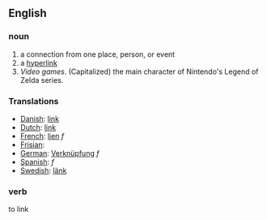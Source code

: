 ==English==

===noun===

#a connection from one place, person, or event
#a [[hyperlink]]
#''Video games''. (Capitalized) the main character of Nintendo's Legend of Zelda series.

===Translations===

*[[Danish]]: [[link]]
*[[Dutch]]: [[link]]
*[[French]]: [[lien]] ''f''
*[[Frisian]]: [[]]
*[[German]]: [[Verknüpfung]] ''f''
*[[Spanish]]: [[]] ''f''
*[[Swedish]]: [[länk]]

===verb===

to link